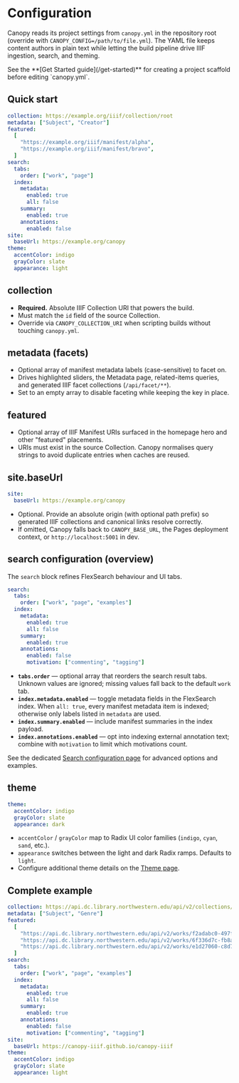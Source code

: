 
# Configuration

Canopy reads its project settings from `canopy.yml` in the repository root (override with `CANOPY_CONFIG=/path/to/file.yml`). The YAML file keeps content authors in plain text while letting the build pipeline drive IIIF ingestion, search, and theming.

<Callout>
  See the **[Get Started guide](/get-started)** for creating a project scaffold before editing `canopy.yml`.
</Callout>

<Cards>
  <Card title="Collection" href="#collection" />
  <Card title="Search" href="/configuration/search" />
  <Card title="Theme" href="/configuration/theme" />
  <Card title="Map" href="/configuration/map" />
  <Card title="Locale" href="/configuration/locale" />
</Cards>

## Quick start

```yaml filename="canopy.yml"
collection: https://example.org/iiif/collection/root
metadata: ["Subject", "Creator"]
featured:
  [
    "https://example.org/iiif/manifest/alpha",
    "https://example.org/iiif/manifest/bravo",
  ]
search:
  tabs:
    order: ["work", "page"]
  index:
    metadata:
      enabled: true
      all: false
    summary:
      enabled: true
    annotations:
      enabled: false
site:
  baseUrl: https://example.org/canopy
theme:
  accentColor: indigo
  grayColor: slate
  appearance: light
```

## collection

- **Required.** Absolute IIIF Collection URI that powers the build.
- Must match the `id` field of the source Collection.
- Override via `CANOPY_COLLECTION_URI` when scripting builds without touching `canopy.yml`.

## metadata (facets)

- Optional array of manifest metadata labels (case-sensitive) to facet on.
- Drives highlighted sliders, the Metadata page, related-items queries, and generated IIIF facet collections (`/api/facet/**`).
- Set to an empty array to disable faceting while keeping the key in place.

## featured

- Optional array of IIIF Manifest URIs surfaced in the homepage hero and other "featured" placements.
- URIs must exist in the source Collection. Canopy normalises query strings to avoid duplicate entries when caches are reused.

## site.baseUrl

```yaml
site:
  baseUrl: https://example.org/canopy
```

- Optional. Provide an absolute origin (with optional path prefix) so generated IIIF collections and canonical links resolve correctly.
- If omitted, Canopy falls back to `CANOPY_BASE_URL`, the Pages deployment context, or `http://localhost:5001` in dev.

## search configuration (overview)

The `search` block refines FlexSearch behaviour and UI tabs.

```yaml
search:
  tabs:
    order: ["work", "page", "examples"]
  index:
    metadata:
      enabled: true
      all: false
    summary:
      enabled: true
    annotations:
      enabled: false
      motivation: ["commenting", "tagging"]
```

- **`tabs.order`** — optional array that reorders the search result tabs. Unknown values are ignored; missing values fall back to the default `work` tab.
- **`index.metadata.enabled`** — toggle metadata fields in the FlexSearch index. When `all: true`, every manifest metadata item is indexed; otherwise only labels listed in `metadata` are used.
- **`index.summary.enabled`** — include manifest summaries in the index payload.
- **`index.annotations.enabled`** — opt into indexing external annotation text; combine with `motivation` to limit which motivations count.

See the dedicated [Search configuration page](/configuration/search) for advanced options and examples.

## theme

```yaml
theme:
  accentColor: indigo
  grayColor: slate
  appearance: dark
```

- `accentColor` / `grayColor` map to Radix UI color families (`indigo`, `cyan`, `sand`, etc.).
- `appearance` switches between the light and dark Radix ramps. Defaults to `light`.
- Configure additional theme details on the [Theme page](/configuration/theme).

## Complete example

```yaml filename="canopy.yml"
collection: https://api.dc.library.northwestern.edu/api/v2/collections/cd92fb8d-76a7-4c15-8f34-44f30866b7f4?as=iiif
metadata: ["Subject", "Genre"]
featured:
  [
    "https://api.dc.library.northwestern.edu/api/v2/works/f2adabc0-497f-4284-b969-5829971fa2a2?as=iiif",
    "https://api.dc.library.northwestern.edu/api/v2/works/6f336d7c-fb8a-4c15-8f34-44f30866b7f4?as=iiif",
    "https://api.dc.library.northwestern.edu/api/v2/works/e1d27060-c8d7-4863-a120-7dced701d6be?as=iiif",
  ]
search:
  tabs:
    order: ["work", "page", "examples"]
  index:
    metadata:
      enabled: true
      all: false
    summary:
      enabled: true
    annotations:
      enabled: false
      motivation: ["commenting", "tagging"]
site:
  baseUrl: https://canopy-iiif.github.io/canopy-iiif
theme:
  accentColor: indigo
  grayColor: slate
  appearance: light
```

